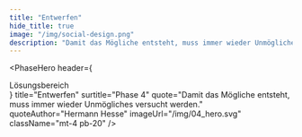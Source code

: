 ```yaml
---
title: "Entwerfen"
hide_title: true
image: "/img/social-design.png"
description: "Damit das Mögliche entsteht, muss immer wieder Unmögliches versucht werden. - Hermann Hesse"
---
```



<PhaseHero
  header={
    <div className="border-b border-blue-500 text-sm lg:text-base text-blue-500 py-1 mb-5 lg:mb-8">
      Lösungsbereich
    </div>
  }
  title="Entwerfen"
  surtitle="Phase 4"
  quote="Damit das Mögliche entsteht, muss immer wieder Unmögliches versucht werden."
  quoteAuthor="Hermann Hesse"
  imageUrl="/img/04_hero.svg"
  className="mt-4 pb-20"
/>
